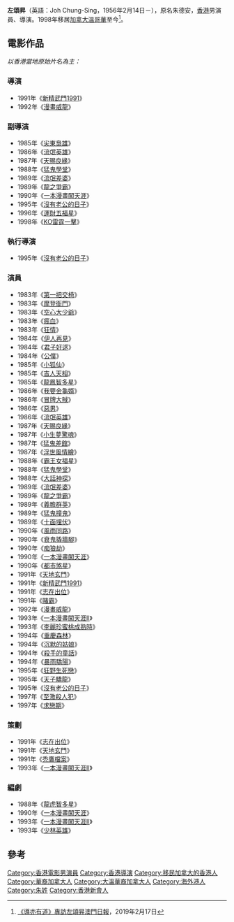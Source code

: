 {{lead section|time=2014-09-04T02:38:08+00:00}}
'''左頌昇'''（英語：Joh Chung-Sing，1956年2月14日－），原名朱德安，[[香港|香港]]男演員、導演。1998年移居[[加拿大|加拿大]][[溫哥華|溫哥華]]至今<REF>[https://www.cyberctm.com/zh_TW/news/detail/2382364#.X-gbx9gza1s 《導亦有道》專訪左頌昇][[澳門日報|澳門日報]]，2019年2月17日</REF>。

==電影作品==
''以香港當地原始片名為主：''
===導演===
*1991年《[[新精武門1991|新精武門1991]]》
*1992年《[[漫畫威龍|漫畫威龍]]》

===副導演===
*1985年《[[尖東梟雄|尖東梟雄]]》
*1986年《[[流氓英雄|流氓英雄]]》
*1987年《[[天賜良緣|天賜良緣]]》
*1988年《[[猛鬼學堂|猛鬼學堂]]》
*1989年《[[流氓差婆|流氓差婆]]》
*1989年《[[龍之爭霸|龍之爭霸]]》
*1990年《[[一本漫畫闖天涯|一本漫畫闖天涯]]》
*1995年《[[沒有老公的日子|沒有老公的日子]]》
*1996年《[[運財五福星|運財五福星]]》
*1998年《[[KO雷霆一擊|KO雷霆一擊]]》

===執行導演===
*1995年《[[沒有老公的日子|沒有老公的日子]]》

===演員===
*1983年《[[第一把交椅|第一把交椅]]》
*1983年《[[摩登衙門|摩登衙門]]》
*1983年《[[空心大少爺|空心大少爺]]》
*1983年《[[瘋血|瘋血]]》
*1983年《[[狂情|狂情]]》
*1984年《[[伊人再見|伊人再見]]》
*1984年《[[君子好逑|君子好逑]]》
*1984年《[[公僕|公僕]]》
*1985年《[[小狐仙|小狐仙]]》
*1985年《[[吉人天相|吉人天相]]》
*1985年《[[龍鳳智多星|龍鳳智多星]]》
*1986年《[[我要金龜婿|我要金龜婿]]》
*1986年《[[冒牌大賊|冒牌大賊]]》
*1986年《[[惡男|惡男]]》
*1986年《[[流氓英雄|流氓英雄]]》
*1987年《[[天賜良緣|天賜良緣]]》
*1987年《[[小生夢驚魂|小生夢驚魂]]》
*1987年《[[猛鬼差館|猛鬼差館]]》
*1987年《[[浮世風情繪|浮世風情繪]]》
*1988年《[[霸王女福星|霸王女福星]]》
*1988年《[[猛鬼學堂|猛鬼學堂]]》
*1988年《[[大話神探|大話神探]]》
*1989年《[[流氓差婆|流氓差婆]]》
*1989年《[[龍之爭霸|龍之爭霸]]》
*1989年《[[義膽群英|義膽群英]]》
*1989年《[[猛鬼撞鬼|猛鬼撞鬼]]》
*1989年《[[十面埋伏|十面埋伏]]》
*1990年《[[風雨同路|風雨同路]]》
*1990年《[[衰鬼撬牆腳|衰鬼撬牆腳]]》
*1990年《[[痴狼劫|痴狼劫]]》
*1990年《[[一本漫畫闖天涯|一本漫畫闖天涯]]》
*1990年《[[都市煞星|都市煞星]]》
*1991年《[[天地玄門|天地玄門]]》
*1991年《[[新精武門1991|新精武門1991]]》
*1991年《[[志在出位|志在出位]]》
*1991年《[[賭霸|賭霸]]》
*1992年《[[漫畫威龍|漫畫威龍]]》
*1993年《[[一本漫畫闖天涯Ⅱ|一本漫畫闖天涯Ⅱ]]》
*1993年《[[李麗珍蜜桃成熟時|李麗珍蜜桃成熟時]]》
*1994年《[[重慶森林|重慶森林]]》
*1994年《[[沉默的姑娘|沉默的姑娘]]》
*1994年《[[殺手的童話|殺手的童話]]》
*1994年《[[暴雨驕陽|暴雨驕陽]]》
*1995年《[[狂野生死戀|狂野生死戀]]》
*1995年《[[天子驕龍|天子驕龍]]》
*1995年《[[沒有老公的日子|沒有老公的日子]]》
*1997年《[[至激殺人犯|至激殺人犯]]》
*1997年《[[求戀期|求戀期]]》

===策劃===
*1991年《[[志在出位|志在出位]]》
*1991年《[[天地玄門|天地玄門]]》
*1991年《[[禿鷹檔案|禿鷹檔案]]》
*1993年《[[一本漫畫闖天涯Ⅱ|一本漫畫闖天涯Ⅱ]]》

===編劇===
*1988年《[[龍虎智多星|龍虎智多星]]》
*1990年《[[一本漫畫闖天涯|一本漫畫闖天涯]]》
*1993年《[[一本漫畫闖天涯Ⅱ|一本漫畫闖天涯Ⅱ]]》
*1993年《[[少林英雄|少林英雄]]》

==參考==
{{REFLIST|2}}

[[Category:香港電影男演員|Category:香港電影男演員]]
[[Category:香港導演|Category:香港導演]]
[[Category:移民加拿大的香港人|Category:移民加拿大的香港人]]
[[Category:華裔加拿大人|Category:華裔加拿大人]]
[[Category:大溫華裔加拿大人|Category:大溫華裔加拿大人]]
[[Category:海外港人|Category:海外港人]]
[[Category:朱姓|Category:朱姓]]
[[Category:香港新會人|Category:香港新會人]]